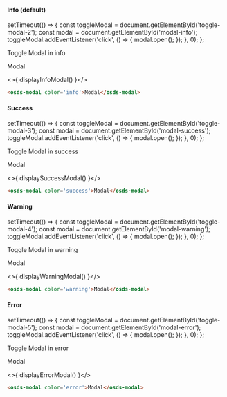 #### Info (default)
  setTimeout(() => {
    const toggleModal = document.getElementById('toggle-modal-2');
    const modal = document.getElementById('modal-info');
    toggleModal.addEventListener('click', () => {
      modal.open();
    });
  }, 0);
};

<osds-button id="toggle-modal-2" color='primary' inline>Toggle Modal in info</osds-button>

<osds-modal id="modal-info" masked color='info'>Modal</osds-modal>

<>{ displayInfoModal() }</>

```html
<osds-modal color='info'>Modal</osds-modal>
```

#### Success
  setTimeout(() => {
    const toggleModal = document.getElementById('toggle-modal-3');
    const modal = document.getElementById('modal-success');
    toggleModal.addEventListener('click', () => {
      modal.open();
    });
  }, 0);
};

<osds-button id="toggle-modal-3" color='primary' inline>Toggle Modal in success</osds-button>

<osds-modal id="modal-success" masked color='success'>Modal</osds-modal>

<>{ displaySuccessModal() }</>

```html
<osds-modal color='success'>Modal</osds-modal>
```

#### Warning
  setTimeout(() => {
    const toggleModal = document.getElementById('toggle-modal-4');
    const modal = document.getElementById('modal-warning');
    toggleModal.addEventListener('click', () => {
      modal.open();
    });
  }, 0);
};

<osds-button id="toggle-modal-4" color='primary' inline>Toggle Modal in warning</osds-button>

<osds-modal id="modal-warning" masked color='warning'>Modal</osds-modal>

<>{ displayWarningModal() }</>

```html
<osds-modal color='warning'>Modal</osds-modal>
```

#### Error
  setTimeout(() => {
    const toggleModal = document.getElementById('toggle-modal-5');
    const modal = document.getElementById('modal-error');
    toggleModal.addEventListener('click', () => {
      modal.open();
    });
  }, 0);
};

<osds-button id="toggle-modal-5" color='primary' inline>Toggle Modal in error</osds-button>

<osds-modal id="modal-error" masked color='error'>Modal</osds-modal>

<>{ displayErrorModal() }</>

```html
<osds-modal color='error'>Modal</osds-modal>
```
